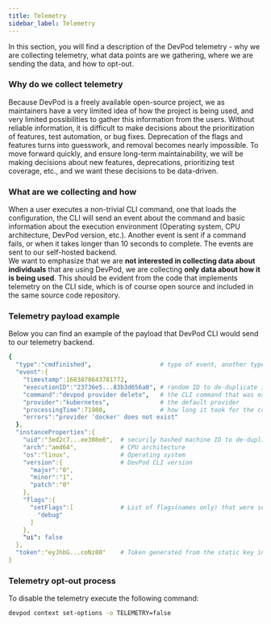 ```yaml
---
title: Telemetry
sidebar_label: Telemetry
---
```


In this section, you will find a description of the DevPod telemetry - why we are collecting telemetry, what data points are we gathering, where we are sending the data, and how to opt-out.


### Why do we collect telemetry

Because DevPod is a freely available open-source project, we as maintainers have a very limited idea of how the project is being used, and very limited possibilities to gather this information from the users. Without reliable information, it is difficult to make decisions about the prioritization of features, test automation, or bug fixes. Deprecation of the flags and features turns into guesswork, and removal becomes nearly impossible.
To move forward quickly, and ensure long-term maintainability, we will be making decisions about new features, deprecations, prioritizing test coverage, etc., and we want these decisions to be data-driven.


### What are we collecting and how

When a user executes a non-trivial CLI command, one that loads the configuration, the CLI will send an event about the command and basic information about the execution environment (Operating system, CPU architecture, DevPod version, etc.). Another event is sent if a command fails, or when it takes longer than 10 seconds to complete. The events are sent to our self-hosted backend.  
We want to emphasize that we are **not interested in collecting data about individuals** that are using DevPod, we are collecting **only data about how it is being used**. This should be evident from the code that implements telemetry on the CLI side, which is of course open source and included in the same source code repository.

### Telemetry payload example

Below you can find an example of the payload that DevPod CLI would send to our telemetry backend.

```yaml
{
  "type":"cmdfinished",                   # type of event, another type is "cmdstarted"
  "event":{
    "timestamp":1683878643781772,
    "executionID":"23736e5...83b3d656a0", # random ID to de-duplicate information received via different event types
    "command":"devpod provider delete",   # the CLI command that was executed
    "provider":"kubernetes",              # the default provider
    "processingTime":71980,               # how long it took for the command to execute
    "errors":"provider 'docker' does not exist"
  },
  "instanceProperties":{
    "uid":"3ed2c7...ee308e6",  # securily hashed machine ID to de-duplicate information received from the same user
    "arch":"amd64",            # CPU architecture
    "os":"linux",              # Operating system
    "version":{                # DevPod CLI version
      "major":"0",
      "minor":"1",
      "patch":"0"
    },
    "flags":{
      "setFlags":[             # List of flags(names only) that were set
        "debug"
      ]
    },
    "ui": false
  },
  "token":"eyJhbG...coNz80"    # Token generated from the static key included in the CLI binary. It is used to validate payload integrity. 
}
```

### Telemetry opt-out process

To disable the telemetry execute the following command:

```bash
devpod context set-options -o TELEMETRY=false
```
